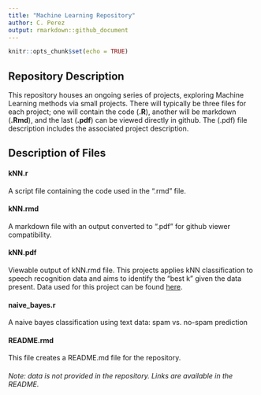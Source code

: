 ```yaml
---
title: "Machine Learning Repository"
author: C. Perez
output: rmarkdown::github_document
---
```


```r
knitr::opts_chunk$set(echo = TRUE)
```

## Repository Description

This repository houses an ongoing series of projects, exploring Machine Learning methods via small projects. There will typically be three files for each project; one will contain the code (**.R**), another will be markdown (**.Rmd**), and the last (**.pdf**) can be viewed directly in github. The (.pdf) file description includes the associated project description.
&nbsp;  


## Description of Files

#### kNN.r
A script file containing the code used in the ".rmd" file. 

#### kNN.rmd  
A markdown file with an output converted to ".pdf" for github viewer compatibility.  

#### kNN.pdf
Viewable output of kNN.rmd file. This projects applies kNN classification to speech recognition data and aims to identify the "best k" given the data present. Data used for this project can be found [here](https://archive.ics.uci.edu/ml/datasets/Speaker+Accent+Recognition).

#### naive_bayes.r
A naive bayes classification using text data: spam vs. no-spam prediction

#### README.rmd
This file creates a README.md file for the repository.

###### Note: data is not provided in the repository. Links are available in the README.


